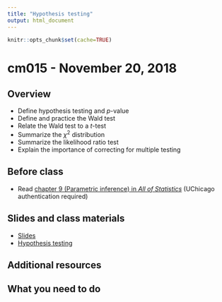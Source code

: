 ```yaml
---
title: "Hypothesis testing"
output: html_document
---
```


```r
knitr::opts_chunk$set(cache=TRUE)
```

# cm015 - November 20, 2018

## Overview

* Define hypothesis testing and $p$-value
* Define and practice the Wald test
* Relate the Wald test to a $t$-test
* Summarize the $\chi^2$ distribution
* Summarize the likelihood ratio test
* Explain the importance of correcting for multiple testing

## Before class

* Read [chapter 9 (Parametric inference) in *All of Statistics*](https://link-springer-com.proxy.uchicago.edu/book/10.1007%2F978-0-387-21736-9) (UChicago authentication required)

## Slides and class materials

* [Slides](extras/cm015_slides.html)
* [Hypothesis testing](hypothesis-testing.html)

## Additional resources

## What you need to do

